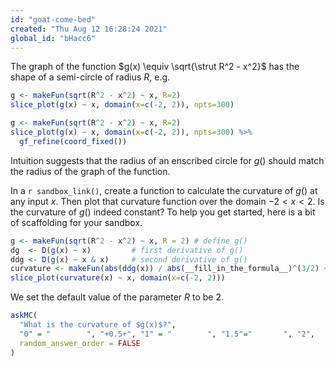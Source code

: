```yaml
---
id: "goat-come-bed"
created: "Thu Aug 12 16:28:24 2021"
global_id: "bHacc6"
---
```


The graph of the function $g(x) \equiv \sqrt{\strut R^2 - x^2}$ has the shape of a semi-circle of radius $R$, e.g.

```r
g <- makeFun(sqrt(R^2 - x^2) ~ x, R=2)
slice_plot(g(x) ~ x, domain(x=c(-2, 2)), npts=300)
```

```r
g <- makeFun(sqrt(R^2 - x^2) ~ x, R=2)
slice_plot(g(x) ~ x, domain(x=c(-2, 2)), npts=300) %>%
  gf_refine(coord_fixed())
```


Intuition suggests that the radius of an enscribed circle for $g()$ should match the radius of the graph of the function.

In a `r sandbox_link()`, create a function to calculate the curvature of $g()$ at any input $x$. Then plot that curvature function over the domain $-2 < x < 2$. Is the curvature of $g()$ indeed constant? To help you get started, here is a bit of scaffolding for your sandbox.

::: {.scaffolding  data-latex=""}
```r
g <- makeFun(sqrt(R^2 - x^2) ~ x, R = 2) # define g()
dg  <- D(g(x) ~ x)         # first derivative of g()
ddg <- D(g(x) ~ x & x)     # second derivative of g()
curvature <- makeFun(abs(ddg(x)) / abs(__fill_in_the_formula__)^(3/2) ~ x)
slice_plot(curvature(x) ~ x, domain(x=c(-2, 2)))
```
:::

We set the default value of the parameter $R$ to be 2. 

```r
askMC(
  "What is the curvature of $g(x)$?",
  "0" = "        ", "+0.5+", "1" = "        ", "1.5"="       ", "2",
  random_answer_order = FALSE
)
```
